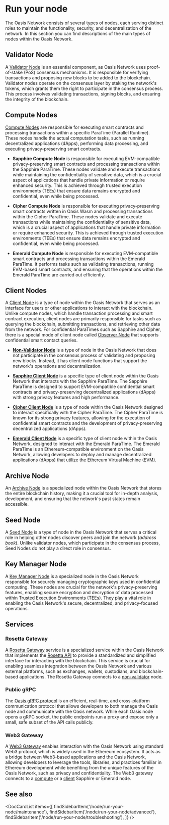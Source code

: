 
# Run your node

The Oasis Network consists of several types of nodes, each serving distinct
roles to maintain the functionality, security, and decentralization of the
network. In this section you can find descriptions of the main types of nodes
within the Oasis Network.

## Validator Node

A [Validator Node] is an essential component, as Oasis Network uses
proof-of-stake (PoS) consensus mechanisms. It is responsible for verifying transactions and proposing new blocks to be added to the blockchain. Validator
nodes operate on the consensus layer by staking the network's tokens, which
grants them the right to participate in the consensus process. This process
involves validating transactions, signing blocks, and ensuring the integrity of
the blockchain.

[Validator Node]: ./validator-node.mdx

## Compute Nodes

[Compute Nodes] are responsible for executing smart contracts and processing
transactions within a specific ParaTime (Parallel Runtime). These nodes handle
the actual computation tasks, such as running decentralized applications
(dApps), performing data processing, and executing privacy-preserving smart
contracts.

- **Sapphire Compute Node** is responsible for executing EVM-compatible
privacy-preserving smart contracts and processing transactions within the
Sapphire ParaTime. These nodes validate and execute transactions while
maintaining the confidentiality of sensitive data, which is a crucial aspect
of applications that handle private information or require enhanced security.
This is achieved through trusted execution environments (TEEs) that ensure
data remains encrypted and confidential, even while being processed.

- **Cipher Compute Node** is responsible for executing privacy-preserving smart
contracts written in Oasis Wasm and processing transactions within the Cipher
ParaTime. These nodes validate and execute transactions while maintaining the
confidentiality of sensitive data, which is a crucial aspect of applications
that handle private information or require enhanced security. This is achieved
through trusted execution environments (TEEs) that ensure data remains
encrypted and confidential, even while being processed.

- **Emerald Compute Node** is responsible for executing EVM-compatible smart
contracts and processing transactions within the Emerald ParaTime. It performs
tasks such as validating transactions, running EVM-based smart contracts, and
ensuring that the operations within the Emerald ParaTime are carried out
efficiently.

[Compute Nodes]: ./paratime-node.mdx

## Client Nodes

A [Client Node] is a type of node within the Oasis Network that serves as
an interface for users or other applications to interact with the blockchain.
Unlike compute nodes, which handle transaction processing and smart contract
execution, client nodes are primarily responsible for tasks such as querying
the blockchain, submitting transactions, and retrieving other data from the
network. For confidential ParaTimes such as Sapphire and Cipher, there is a
special mode of client node called [Observer Node] that supports confidential
smart contact queries.

- **[Non-Validator Node]** is a type of node in the Oasis Network that does not
participate in the consensus process of validating and proposing new blocks.
Instead, it has client node functions that support the network's operations and
decentralization.

- **[Sapphire Client Node]** is a specific type of client node within the Oasis
Network that interacts with the Sapphire ParaTime. The Sapphire ParaTime is
designed to support EVM-compatible confidential smart contracts and
privacy-preserving decentralized applications (dApps) with strong privacy
features and high performance.

- **[Cipher Client Node]** is a type of node within the Oasis Network designed
to interact specifically with the Cipher ParaTime. The Cipher ParaTime is known
for its strong privacy features, allowing for the execution of confidential
smart contracts and the development of privacy-preserving decentralized
applications (dApps).

- **[Emerald Client Node]** is a specific type of client node within the Oasis
Network, designed to interact with the Emerald ParaTime. The Emerald ParaTime is
an Ethereum-compatible environment on the Oasis Network, allowing developers
to deploy and manage decentralized applications (dApps) that utilize the
Ethereum Virtual Machine (EVM).

[Non-Validator Node]: ./non-validator-node.mdx
[Client Node]: ./paratime-client-node.mdx
[Observer Node]: ./paratime-observer-node.mdx
[Sapphire Client Node]: ./paratime-client-node.mdx
[Cipher Client Node]: ./paratime-client-node.mdx
[Emerald Client Node]: ./paratime-client-node.mdx

## Archive Node

An [Archive Node] is a specialized node within the Oasis Network that stores the
entire blockchain history, making it a crucial tool for in-depth analysis,
development, and ensuring that the network's past states remain accessible.

[Archive Node]: ./archive-node.md

## Seed Node

A [Seed Node] is a type of node in the Oasis Network that serves a critical role
in helping other nodes discover peers and join the network (*address book*).
Unlike validator nodes, which participate in the consensus process, Seed Nodes
do not play a direct role in consensus.

[Seed Node]: ./seed-node.md

## Key Manager Node

A [Key Manager Node] is a specialized node in the Oasis Network responsible for
securely managing cryptographic keys used in confidential computing. These nodes
are crucial for the network's privacy-preserving features, enabling secure
encryption and decryption of data processed within Trusted Execution
Environments (TEEs). They play a vital role in enabling the Oasis Network's
secure, decentralized, and privacy-focused operations.

[Key Manager Node]: ./keymanager-node/README.md

## Services

### Rosetta Gateway

A [Rosetta Gateway] service is a specialized service within the Oasis Network
that implements the [Rosetta API] to provide a standardized and simplified
interface for interacting with the blockchain. This service is crucial for
enabling seamless integration between the Oasis Network and various external
platforms, such as exchanges, wallets, custodians, and blockchain-based
applications. The Rosetta Gateway connects to a [non-validator](#client-nodes)
node.

[Rosetta Gateway]: https://github.com/oasisprotocol/oasis-rosetta-gateway
[Rosetta API]: https://docs.cdp.coinbase.com/mesh/docs/api-reference

### Public gRPC

The [Oasis gRPC protocol] is an efficient, real-time, and cross-platform
communication protocol that allows developers to both manage the Oasis node and communicate with the Oasis network. While each Oasis node opens a gRPC socket,
the public endpoints run a proxy and expose only a small, safe subset of the
API calls publicly.

[Oasis gRPC protocol]: ../grpc.mdx

### Web3 Gateway

A [Web3 Gateway] enables interaction with the Oasis Network using standard
Web3 protocol, which is widely used in the Ethereum ecosystem. It acts as a
bridge between Web3-based applications and the Oasis Network, allowing
developers to leverage the tools, libraries, and practices familiar in
Ethereum development while benefiting from the unique features of the Oasis
Network, such as privacy and confidentiality.  The Web3 gateway connects to a
[compute](#compute-nodes) or a [client](#client-nodes) Sapphire or Emerald node.

[Web3 Gateway]: ../web3.mdx

## See also

<DocCardList items={[
    findSidebarItem('/node/run-your-node/maintenance'),
    findSidebarItem('/node/run-your-node/advanced'),
    findSidebarItem('/node/run-your-node/troubleshooting'),
]} />
